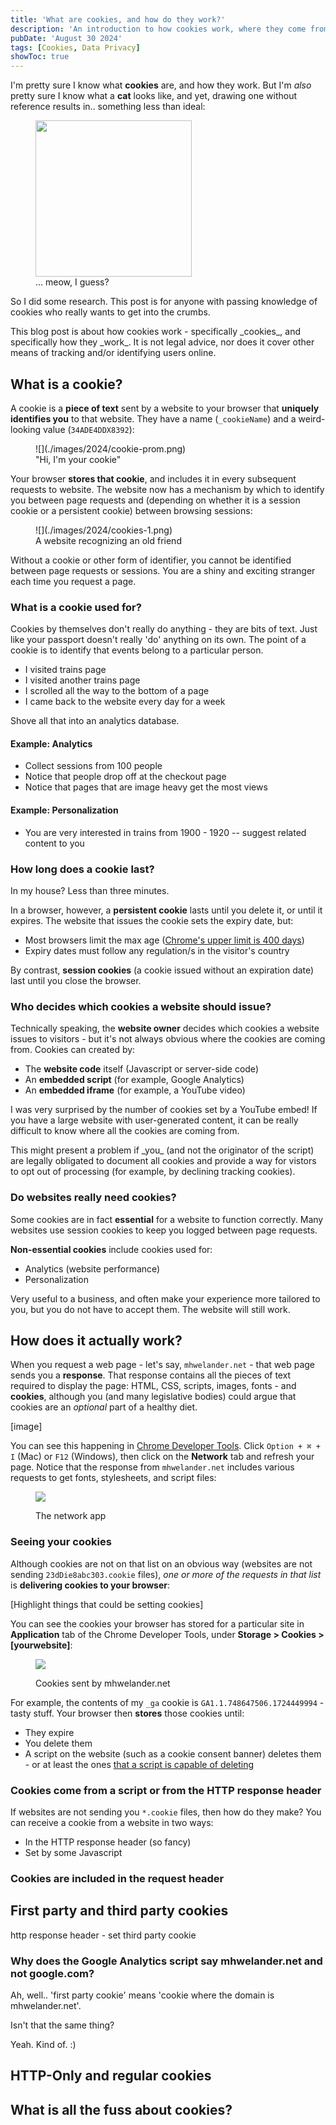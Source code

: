 ```yaml
---
title: 'What are cookies, and how do they work?'
description: 'An introduction to how cookies work, where they come from, and what 1st/3rd party and HTTP-Only mean.'
pubDate: 'August 30 2024'
tags: [Cookies, Data Privacy]
showToc: true
---
```



I'm pretty sure I know what **cookies** are, and how they work. But I'm _also_ pretty sure I know what a **cat** looks like, and yet, drawing one without reference results in.. something less than ideal:

<figure class="centerFig">

<img src="https://preview.redd.it/im-bored-and-wanna-draw-some-bad-cats-v0-0ftw4kjoot3c1.jpeg?width=832&format=pjpg&auto=webp&s=5349501f644bb26c0369270c97225a4d1bd0c796" width="250" />

<figCaption>... meow, I guess?</figCaption>
</figure>

So I did some research. This post is for anyone with passing knowledge of cookies who really wants to get into the crumbs.

<Block class="note">
This blog post is about how cookies work - specifically _cookies_, and specifically how they _work_. It is not legal advice, nor does it cover other means of tracking and/or identifying users online.
</Block>

<!-- toc -->

## What is a cookie?

A cookie is a **piece of text** sent by a website to your browser that **uniquely identifies you** to that website. They have a name (`_cookieName`) and a weird-looking value (`34ADE4DDX8392`):

<figure class="centerFig">
![](./images/2024/cookie-prom.png)
<figCaption>"Hi, I'm your cookie"</figCaption>
</figure>

 Your browser **stores that cookie**, and includes it in every subsequent requests to website. The website now has a mechanism by which to identify you between page requests and (depending on whether it is a session cookie or a persistent cookie) between browsing sessions:

<figure class="centerFig">
![](./images/2024/cookies-1.png)
<figCaption>A website recognizing an old friend</figCaption>
</figure>

Without a cookie or other form of identifier, you cannot be identified between page requests or sessions. You are a shiny and exciting stranger each time you request a page.

### What is a cookie used for?

Cookies by themselves don't really do anything - they are bits of text. Just like your passport doesn't really 'do' anything on its own. The point of a cookie is to identify that events belong to a particular person.

* I visited trains page
* I visited another trains page
* I scrolled all the way to the bottom of a page
* I came back to the website every day for a week

Shove all that into an analytics database.

#### Example: Analytics

* Collect sessions from 100 people 
* Notice that people drop off at the checkout page
* Notice that pages that are image heavy get the most views

#### Example: Personalization

* You are very interested in trains from 1900 - 1920 -- suggest related content to you

### How long does a cookie last?

In my house? Less than three minutes.

In a browser, however, a **persistent cookie** lasts until you delete it, or until it expires. The website that issues the cookie sets the expiry date, but:

* Most browsers limit the max age ([Chrome's upper limit is 400 days](https://developer.chrome.com/blog/cookie-max-age-expires))
* Expiry dates must follow any regulation/s in the visitor's country

By contrast, **session cookies** (a cookie issued without an expiration date) last until you close the browser.

### Who decides which cookies a website should issue?

Technically speaking, the **website owner** decides which cookies a website issues to visitors - but it's not always obvious where the cookies are coming from. Cookies can created by:

* The **website code** itself (Javascript or server-side code)
* An **embedded script** (for example, Google Analytics)
* An **embedded iframe** (for example, a YouTube video)

I was very surprised by the number of cookies set by a YouTube embed! If you have a large website with user-generated content, it can be really difficult to know where all the cookies are coming from.

<Block class="warning">
This might present a problem if _you_ (and not the originator of the script) are legally obligated to document all cookies and provide a way for vistors to opt out of processing (for example, by declining tracking cookies).
</Block>

### Do websites really need cookies?

Some cookies are in fact **essential** for a website to function correctly. Many websites use session cookies to keep you logged between page requests.

**Non-essential cookies** include cookies used for:

* Analytics (website performance)
* Personalization

Very useful to a business, and often make your experience more tailored to you, but you do not have to accept them. The website will still work.


## How does it actually work?

When you request a web page - let's say, `mhwelander.net` - that web page sends you a **response**. That response contains all the pieces of text required to display the page: HTML, CSS, scripts, images, fonts - and **cookies**, although you (and many legislative bodies) could argue that cookies are an _optional_ part of a healthy diet.

[image]

You can see this happening in [Chrome Developer Tools](https://developer.chrome.com/docs/devtools). Click `Option + ⌘ + I` (Mac) or `F12` (Windows), then click on the **Network** tab and refresh your page. Notice that the response from `mhwelander.net` includes various requests to get fonts, stylesheets, and script files:

<figure class="centerFig">

![](./images/2024/network-request.png)

<figCaption>The network app</figCaption>
</figure>

### Seeing your cookies

Although cookies are not on that list on an obvious way (websites are not sending `23dDie8abc303.cookie` files), _one or more of the requests in that list_ is **delivering cookies to your browser**:

[Highlight things that could be setting cookies]

 You can see the cookies your browser has stored for a particular site in **Application** tab of the Chrome Developer Tools, under **Storage > Cookies > [yourwebsite]**:

<figure class="centerFig">

![](./images/2024/application-cookies.png)

<figCaption>Cookies sent by mhwelander.net</figCaption>
</figure>

For example, the contents of my `_ga` cookie is `GA1.1.748647506.1724449994` - tasty stuff. Your browser then **stores** those cookies until:

* They expire
* You delete them
* A script on the website (such as a cookie consent banner) deletes them - or at least the ones [that a script is capable of deleting](#)

### Cookies come from a script or from the HTTP response header

If websites are not sending you `*.cookie` files, then how do they make? You can receive a cookie from a website in two ways:

* In the HTTP response header (so fancy)
* Set by some Javascript

### Cookies are included in the request header

## First party and third party cookies

http response header - set third party cookie

### Why does the Google Analytics script say mhwelander.net and not google.com?

Ah, well.. 'first party cookie' means 'cookie where the domain is mhwelander.net'. 

Isn't that the same thing?

Yeah. Kind of. :) 

## HTTP-Only and regular cookies

## What is all the fuss about cookies?